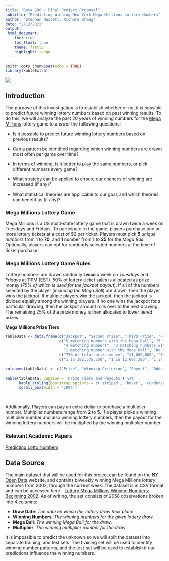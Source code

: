 ```yaml
---
title: "Data 698 - Final Project Proposal"
subtitle: "Predicting Winning New York Mega Millions Lottery Numbers"
author: "Stephen Haslett, Richard Zheng"
date: "2/13/2022"
output:
 html_document:
    toc: true
    toc_float: true
    theme: flatly
    highlight: tango
---
```


```r
knitr::opts_chunk$set(echo = TRUE)
library(kableExtra)
```


![](./images/MegaMillionsLogo.png)

## Introduction

The purpose of this investigation is to establish whether or not it is possible to predict future winning lottery numbers based on past winning results. To do this, we will analyze the past 20 years of winning numbers for the [Mega Millions](https://nylottery.ny.gov/draw-game/?game=megamillions) lottery game to answer the following questions:

- Is it possible to predict future winning lottery numbers based on previous results?

- Can a pattern be identified regarding which winning numbers are drawn most often per game over time?

- In terms of winning, is it better to play the same numbers, or pick different numbers every game?

- What strategy can be applied to ensure our chances of winning are increased (if any)?

- What statistical theories are applicable to our goal, and which theories can benefit us (if any)?


### Mega Millions Lottery Game

Mega Millions is a US multi-state lottery game that is drawn twice a week on Tuesdays and Fridays. To participate in the game, players purchase one or more lottery tickets at a cost of $2 per ticket. Players must pick **5** _unique numbers_ from **1** to **70**, and **1** number from **1** to **25** for the _Mega Ball_. Optionally, players can opt for randomly selected numbers at the time of ticket purchase.

### Mega Millions Lottery Game Rules

Lottery numbers are drawn randomly **twice** a week on _Tuesdays_ and _Fridays_ at 11PM (EST). 50% of lottery ticket sales is allocated as prize money (_75% of which is_
_used for the jackpot payout_). If all of the numbers selected by the player (_including the Mega Ball_) are drawn, then the player wins the jackpot. If multiple players win the jackpot, then the jackpot is divided equally among the winning players. If no one wins the jackpot for a particular drawing, then the jackpot amount rolls over to the next drawing. The remaining 25% of the prize money is then allocated to lower tiered prizes.

**Mega Millions Prize Tiers**

```r
tableData <- data.frame(c("Jackpot", "Second Prize", "Third Prize", "Fourth Prize", "Fifth Prize",  "Sixth Prize", "Seventh Prize", "Eighth Prize", "Ninth Prize"),
                        c("5 matching numbers with the Mega Ball", "5 matching numbers", "4 matching numbers with the Mega Ball",
                          "4 matching numbers", "3 matching numbers with the Mega Ball", "3 matching numbers", "2 matching numbers with the Mega Ball",
                          "1 matching number with the Mega Ball", "No matching numbers with the Mega Ball"),
                        c("75% of total prize money", "$1,000,000", "$10,000", "$500", "$200", "$10", "$10", "$4", "$2"),
                        c("1 in 302,575,350", "1 in 12,607,306", "1 in 931,001", "1 in 38,792", "1 in 14,547", "1 in 606", "1 in 693", "1 in 89", "1 in 37"))
                          
colnames(tableData) <- c("Prize", "Winning Criterion", "Payout", "Odds of Winning")

kable(tableData, caption = 'Prize Tiers and Payouts') %>%
      kable_styling(bootstrap_options = c('striped', 'hover', 'condensed', 'responsive')) %>% 
      scroll_box(width = '100%')
```

\ 

Additionally, Players can pay an extra dollar to purchase a multiplier number. Multiplier numbers range from **2** to **5**. If a player picks a winning multiplier number and also winning lottery numbers, then the payout for the winning lottery numbers will be multiplied by the winning multiplier number. 


### Relevant Academic Papers

[Predicting Lotto Numbers](https://www.parisschoolofeconomics.eu/IMG/pdf/suetens_paper.pdf)



## Data Source

The main dataset that will be used for this project can be found on the [NY Open Data](https://data.ny.gov/) website, and contains biweekly winning Mega Millions lottery numbers from 2002, through the current week. The dataset is in CSV format and can be accessed here - 
[Lottery Mega Millions Winning Numbers: Beginning 2002](https://data.ny.gov/Government-Finance/Lottery-Mega-Millions-Winning-Numbers-Beginning-20/5xaw-6ayf/data). As of writing, the set consists of 2058 observations broken into 4 columns:

- **Draw Date**: _The date on which the lottery draw took place_.
- **Winning Numbers**: _The winning numbers for the given lottery draw_.
- **Mega Ball**: _The winning Mega Ball for the draw_.
- **Multiplier**: _The winning multiplier number for the draw_.

It is impossible to predict the unknown so we will split the dataset into separate training, and test sets. The training set will be used to identify winning number patterns, and the test set will be used to establish if our predictions influence the winning numbers.   

